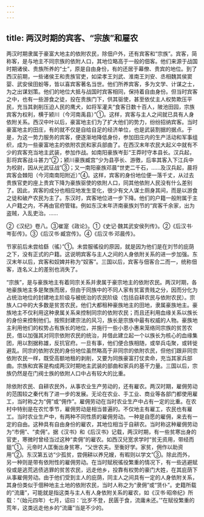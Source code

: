 ```yaml
---
---
---
```

title: 两汉时期的宾客、“宗族”和雇农
---



两汉时期隶属于豪富大地主的依附农民，除佃户外，还有宾客和“宗族”。宾客，简称客，是与地主不同宗族的依附人口，其地位略高于一般的佃客。他们来源于战国时期诸侯、贵族所养的“士”，原是自由身份，有的还居于幕僚、贵宾的地位。到了西汉前期，一些诸侯王和贵族官吏，如梁孝王刘武、淮南王刘安、丞相魏其侯窦婴、武安侯田蚡等，皆以喜宾客著名当世。他们所养宾客，多为文学、计谋之士，为之出谋划策。他们的地位大抵与战国时宾客相同，保持着自由身份。但当时宾客之中，也有一些游食之徒，投在贵族门下，供其驱使，甚至依仗主人权势欺压平民，充当其剥削压迫人民的鹰犬，如将军灌夫“食客日数十百人，陂池田园，宗族宾客为权利，横于颍川（今河南禹县）”①。这样，宾客与主人之间就已具有人身依附关系。西汉中叶以后，豪富地主们为了扩大他们的势力，纷纷招纳宾客。当时豪富地主的田庄，有的就不仅是自给自足的经济单位，也是武装割据的据点。于是，为这一势力服务的宾客，便逐渐地降低身份，参加田庄内的生产活动和军事组织，成为一些豪富地主的依附农民和家兵部曲了。在西汉末年农民大起义中就有不少的宾客充当地主武装，参加作战。如南阳豪族岑彭“王莽时守本县长。汉兵起，彭将宾客战斗甚力”②；颍川豪族臧宫“少为县亭长、游徼，后率其客入下江兵中为校尉，因从光武征战”③；又一南阳豪族邓晨“世吏二千石，……及汉兵起，晨将宾客会棘阳（今河南南阳附近）”④。这样，宾客的身份地位便一落千丈，从过去贵族官吏的座上贵宾下降为豪族驱使的依附人口，同其他依附人民没有什么差别了。因此，宾客的成分也相应地发生变化，很少有文人谋士厕身其间，而是以游食之徒和破产农民为主了。东汉时，宾客地位进一步下降。他们的户籍一般附属于主人户籍之内，不再由官府管辖。例如东汉末年济南豪族刘节的“宾客千余家，出为盗贼，入乱吏治。……

②《汉纪》卷八。③崔寔《政论》。①《史记·魏其武安侯列传》。②《后汉书·岑彭传》。③《后汉书·臧宫传》。④《后汉书·邓晨传》。

节家前后未尝给繇（徭）”①。未尝服徭役的原因，就是因为他们是在刘节的庇荫之下，没有正式的户籍。这说明宾客与主人之间的人身依附关系的进一步加强。东汉末年以后，宾客和奴婢并称为“奴客”。三国以后，宾客与佃客合二而一，统称佃客，连名义上的差别也消失了。

“宗族”，是与豪族地主有着同宗关系并隶属于豪宗地主的依附农民。两汉时期，各地豪族地主多是聚族而居，但由于同族中的不同人家有贫富贵贱之分，因而分化为占统治地位的封建地主阶级与被统治的农民阶级（包括自耕农民与依附农民）。宗族人口中的大多数是贫苦农民，他们大都租种豪族地主的田地，隶属豪族地主。豪族地主不仅利用这种隶属关系来控制同宗的依附农民；而且还利用血缘关系以族长的身份来控制他们。按照封建宗法的风习，族长是宗族中最有权威的人物。豪族地主利用他们的权势占有族长的地位，并施行一些小恩小惠来笼络同宗族的贫苦农民，借以加强其对同宗依附农民的统治，并借此建立起一个以族长为核心的血缘集团，用以割据称雄，反抗官府。一旦有事，他们便合族相随，或举兵屯聚，或转徙避乱。同宗的依附农民的身份地位虽然略高于非同宗的依附农民，但他们跟非同宗依附农民一样，既受高额地租的剥削，又要为同族豪富打仗卖命，充当其家兵部曲。宗族和宾客是构成两汉时期地主武装的部曲和家兵的基干力量。三国以后，宗族仍然是在门阀士族的依附人口中占有较大的比重。

除依附农民、自耕农民外，从事农业生产劳动的，还有雇农。两汉时期，雇佣劳动的范围较之秦代有了进一步的发展。无论在农业、手工业、商业等各部门都使用雇工，当时称之为“佣”或“佣作”。雇佣劳动在当时农业生产中占有一定的比重。在农村中特别是在农忙季节，雇佣劳动是相当普遍的。不仅地主有雇工，农民也有雇工。当时农业生产中，有两种不同性质的雇佣劳动。一种是自愿的雇佣，来去有一定的自由。这种具有自由身份的雇农，其地位相当于自耕农。当时称这种雇佣劳动为“市佣”、“卖佣”。据《汉书》和《后汉书》记载，两汉时期，有一些贫寒出身的官吏，寒微时曾经当过这种“卖佣”的雇农。如西汉兒宽求学时“贫无资用，带经而鉏”①。元帝时人匡衡出身贫寒，“父世农夫。至衡好学。家贫，佣作以助资用”②。东汉第五访“少孤贫，尝佣耕以养兄嫂，有暇则以学文”③。除此而外，另一种则是带有依附性的雇佣劳动。在当时赋税徭役繁重的情况下，有一些逃避赋役或是逃荒逃债逃罪的贫苦农民，远走他乡，投靠有权势的豪门大姓，在其庇荫下从事雇佣劳动。由于他们受到主人的庇荫，同主人之间具有一定的人身依附关系，其身份类似于佃种地主土地的依附农民，当时人称之为“隶佣”或“赁仆”。史籍所载的“流庸”，可能就是指这类与主人有人身依附关系的雇农，如《汉书·昭帝纪》所载：“（始元四年）七月，诏曰：‘比岁不登，民匮于食，流庸未还。’”在赋役繁重的荒年，这类远走他乡的“流庸”当是不少的。
